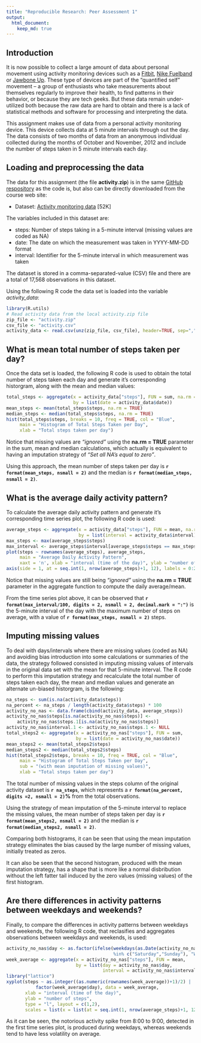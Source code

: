 ```yaml
---
title: "Reproducible Research: Peer Assessment 1"
output:
  html_document:
    keep_md: true
---
```


## Introduction

It is now possible to collect a large amount of data about personal movement using activity
monitoring devices such as a [Fitbit][1], [Nike Fuelband][2] or [Jawbone Up][3]. These type
of devices are part of the “quantified self” movement – a group of enthusiasts who take
measurements about themselves regularly to improve their health, to find patterns in their
behavior, or because they are tech geeks. But these data remain under-utilized both because
the raw data are hard to obtain and there is a lack of statistical methods and software for
processing and interpreting the data.

This assignment makes use of data from a personal activity monitoring device. This device
collects data at 5 minute intervals through out the day. The data consists of two months of
data from an anonymous individual collected during the months of October and November, 2012
and include the number of steps taken in 5 minute intervals each day.


## Loading and preprocessing the data

The data for this assignment (the file **activity.zip**) is in the same [GitHub respository][4] as the code is, but also can be directly downloaded from the course web site:

+ Dataset: [Activity monitoring data][5] [52K]

The variables included in this dataset are:

+ steps: Number of steps taking in a 5-minute interval (missing values are coded as NA)
+ date: The date on which the measurement was taken in YYYY-MM-DD format
+ interval: Identifier for the 5-minute interval in which measurement was taken

The dataset is stored in a comma-separated-value (CSV) file and there are a total of 17,568 observations in this dataset.

Using the following R code the data set is loaded into the variable *activity_data*:

```r
library(R.utils)
# Read activity data from the local activity.zip file
zip_file <- "activity.zip"
csv_file <- "activity.csv"
activity_data <- read.csv(unz(zip_file, csv_file), header=TRUE, sep=",")
```


## What is mean total number of steps taken per day?

Once the data set is loaded, the following R code is used to obtain the total number of steps taken each day and generate it's corresponding historgram, along with the mean and median values:

```r
total_steps <- aggregate(x = activity_data["steps"], FUN = sum, na.rm = TRUE,
                         by = list(date = activity_data$date))
mean_steps <- mean(total_steps$steps, na.rm = TRUE)
median_steps <- median(total_steps$steps, na.rm = TRUE)
hist(total_steps$steps, breaks = 10, freq = TRUE, col = "Blue",
     main = "Histogram of Total Steps Taken per Day",
     xlab = "Total steps taken per day")
```

Notice that missing values are *"ignored"* using the **na.rm = TRUE** parameter in the sum,
mean and median calculations, which actually is equivalent to having an imputation strategy
of *"Set all NA's equal to zero"*.

Using this approach, the mean number of steps taken per day is **`r format(mean_steps,
nsmall = 2)`** and the median is **`r format(median_steps, nsmall = 2)`**.


## What is the average daily activity pattern?

To calculate the average daily activity pattern and generate it's corresponding time series
plot, the following R code is used:

```r
average_steps <- aggregate(x = activity_data["steps"], FUN = mean, na.rm=TRUE,
                           by = list(interval = activity_data$interval))
max_steps <- max(average_steps$steps)
max_interval <- average_steps$interval[average_steps$steps == max_steps]
plot(steps ~ rownames(average_steps), average_steps,
     main = "Average Daily Activity Pattern", 
     xaxt = 'n', xlab = "interval (time of the day)", ylab = "number of steps", type = "l")
axis(side = 1, at = seq.int(1, nrow(average_steps)+1, 12), labels = 0:24)
```

Notice that missing values are still being *"ignored"* using the **na.rm = TRUE** parameter
in the aggregate function to compute the daily average/mean.

From the time series plot above, it can be observed that **`r format(max_interval/100,
digits = 2, nsmall = 2, decimal.mark = ":")`** is the 5-minute interval of the day with the
maximum number of steps on average, with a value of **`r format(max_steps, nsmall = 2)`**
steps.


## Imputing missing values

To deal with days/intervals where there are missing values (coded as NA) and avoiding bias
introduction into some calculations or summaries of the data, the strategy followed
consisted in imputing missing values of intervals in the original data set with the mean
for that 5-minute interval. The R code to perform this imputation strategy and recalculate
the total number of steps taken each day, the mean and median values and generate an
alternate un-biased historgram, is the following:

```r
na_steps <- sum(is.na(activity_data$steps))
na_percent <- na_steps / length(activity_data$steps) * 100
activity_no_nas <- data.frame(cbind(activity_data, average_steps))
activity_no_nas$steps[is.na(activity_no_nas$steps)] <-
    activity_no_nas$steps.1[is.na(activity_no_nas$steps)]
activity_no_nas$interval.1 <- activity_no_nas$steps.1 <- NULL
total_steps2 <- aggregate(x = activity_no_nas["steps"], FUN = sum,
                          by = list(date = activity_no_nas$date))
mean_steps2 <- mean(total_steps2$steps)
median_steps2 <- median(total_steps2$steps)
hist(total_steps2$steps, breaks = 10, freq = TRUE, col = "Blue",
     main = "Histogram of Total Steps Taken per Day",
     sub = "(with mean imputation of missing values)",
     xlab = "Total steps taken per day")
```

The total number of missing values in the steps column of the original activity dataset is
**`r na_steps`**, which represents a **`r format(na_percent, digits =2, nsmall = 2)`%**
from the total observations.

Using the strategy of mean imputation of the 5-minute interval to replace the missing
values, the mean number of steps taken per day is **`r format(mean_steps2, nsmall = 2)`**
and the median is **`r format(median_steps2, nsmall = 2)`**.

Comparing both histograms, it can be seen that using the mean imputation strategy
eliminates the bias caused by the large number of missing values, initially treated as
zeros.

It can also be seen that the second histogram, produced with the mean imputation strategy,
has a shape that is more like a normal disbribution without the left fatter tail induced by
the zero values (missing values) of the first histogram.

## Are there differences in activity patterns between weekdays and weekends?

Finally, to compare the differences in activity patterns between weekdays and weekends,
the following R code, that reclasifies and aggregates observations between weekdays and
weekends, is used:

```r
activity_no_nas$day <- as.factor(ifelse(weekdays(as.Date(activity_no_nas$date))
                                        %in% c("Saturday","Sunday"), "Weekend", "Weekday"))
week_average <- aggregate(x = activity_no_nas["steps"], FUN = mean,
                          by = list(day = activity_no_nas$day,
                                    interval = activity_no_nas$interval))
library("lattice")
xyplot(steps ~ as.integer((as.numeric(rownames(week_average))+1)/2) | 
           factor(week_average$day), data = week_average, 
       xlab = "interval (time of the day)",
       ylab = "number of steps", 
       type = "l", layout = c(1,2),
       scales = list(x = list(at = seq.int(1, nrow(average_steps)+1, 12), labels = 0:24)))
```

As it can be seen, the notorious activity spike from 8:00 to 9:00, detected in the first
time series plot, is produced during weekdays, whereas weekends tend to have less
volatility on average.

[1]: http://www.fitbit.com/                                 "Fitbit"
[2]: http://www.nike.com/us/en_us/c/nikeplus-fuelband       "Nike Fuelband"
[3]: https://jawbone.com/up                                 "Jawbone Up"
[4]: https://github.com/jcampero/RepData_PeerAssessment1    "GitHub repository"
[5]: https://d396qusza40orc.cloudfront.net/repdata%2Fdata%2Factivity.zip "Activity monitoring data"